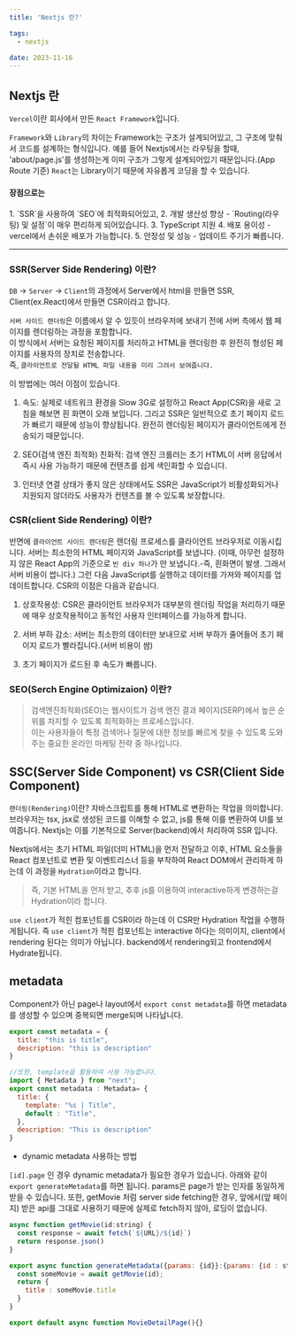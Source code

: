 ```yaml
---
title: 'Nextjs 란?'

tags:
  - nextjs

date: 2023-11-16
---
```


## Nextjs 란

`Vercel`이란 회사에서 만든 `React Framework`입니다.

`Framework`와 `Library`의 차이는 Framework는 구조가 설계되어있고, 그 구조에 맞춰서 코드를 설계하는 형식입니다.
예를 들어 Nextjs에서는 라우팅을 할때, 'about/page.js'를 생성하는게 이미 구조가 그렇게 설계되어있기 때문입니다.(App Route 기준)
`React`는 Library이기 때문에 자유롭게 코딩을 할 수 있습니다.

<h4>
  장점으로는 <br />
</h4>
1. `SSR`을 사용하여 `SEO`에 최적화되어있고, 2. 개발 생산성 향상 - `Routing(라우팅) 및 설정`이 매우 편리하게
되어있습니다. 3. TypeScript 지원 4. 배포 용이성 - vercel에서 손쉬운 배포가 가능합니다. 5. 안정성 및 성능
- 업데이트 주기가 빠릅니다.

---

### SSR(Server Side Rendering) 이란?

`DB` -> `Server` -> `Client`의 과정에서 Server에서 html을 만들면 SSR, Client(ex.React)에서 만들면 CSR이라고 합니다.

`서버 사이드 랜더링`은 이름에서 알 수 있듯이 브라우저에 보내기 전에 서버 측에서 웹 페이지를 렌더링하는 과정을 포함합니다.<br/>
이 방식에서 서버는 요청된 페이지를 처리하고 HTML을 렌더링한 후 완전히 형성된 페이지를 사용자의 장치로 전송합니다. <br/>
즉, `클라이언트로 전달될 HTML 파일 내용을 미리 그려서 보여줍니다.`

이 방법에는 여러 이점이 있습니다.

1. 속도: 실제로 네트워크 환경을 Slow 3G로 설정하고 React App(CSR)을 새로 고침을 해보면 흰 화면이 오래 보입니다.
   그리고 SSR은 일반적으로 초기 페이지 로드가 빠르기 때문에 성능이 향상됩니다. 완전히 렌더링된 페이지가 클라이언트에게 전송되기 때문입니다.

2. SEO(검색 엔진 최적화) 친화적: 검색 엔진 크롤러는 초기 HTML이 서버 응답에서 즉시 사용 가능하기 때문에 컨텐츠를 쉽게 색인화할 수 있습니다.

3. 인터넷 연결 상태가 좋지 않은 상태에서도 SSR은 JavaScript가 비활성화되거나 지원되지 않더라도 사용자가 컨텐츠를 볼 수 있도록 보장합니다.

### CSR(client Side Rendering) 이란?

반면에 `클라이언트 사이드 랜더링`은 렌더링 프로세스를 클라이언트 브라우저로 이동시킵니다.
서버는 최소한의 HTML 페이지와 JavaScript를 보냅니다.
(이때, 아무런 설정하지 않은 React App의 기준으로 `빈 div 하나`가 만 보냅니다.-즉, 흰화면이 발생. 그래서 서버 비용이 쌉니다.)
그런 다음 JavaScript를 실행하고 데이터를 가져와 페이지를 업데이트합니다.
CSR의 이점은 다음과 같습니다.

1. 상호작용성: CSR은 클라이언트 브라우저가 대부분의 렌더링 작업을 처리하기 때문에 매우 상호작용적이고 동적인 사용자 인터페이스를 가능하게 합니다.

2. 서버 부하 감소: 서버는 최소한의 데이터만 보내므로 서버 부하가 줄어들어 초기 페이지 로드가 빨라집니다.(서버 비용이 쌈)

3. 초기 페이지가 로드된 후 속도가 빠릅니다.

### SEO(Serch Engine Optimizaion) 이란?

> 검색엔진최적화(SEO)는 웹사이트가 검색 엔진 결과 페이지(SERP)에서 높은 순위를 차지할 수 있도록 최적화하는 프로세스입니다.<br/>
> 이는 사용자들이 특정 검색어나 질문에 대한 정보를 빠르게 찾을 수 있도록 도와주는 중요한 온라인 마케팅 전략 중 하나입니다.

## SSC(Server Side Component) vs CSR(Client Side Component)

`랜더링(Rendering)`이란? 자바스크립트를 통해 HTML로 변환하는 작업을 의미합니다.
브라우저는 tsx, jsx로 생성된 코드를 이해할 수 없고, js를 통해 이를 변환하여 UI를 보여줍니다.
Nextjs는 이를 기본적으로 Server(backend)에서 처리하여 SSR 입니다.

Nextjs에서는 초기 HTML 파일(더미 HTML)을 먼저 전달하고 이후,
HTML 요소들을 React 컴포넌트로 변환 및 이벤트리스너 등을 부착하여 React DOM에서 관리하게 하는데 이 과정을 `Hydration`이라고 합니다.

> 즉, 기본 HTML을 먼저 받고, 추후 js를 이용하여 interactive하게 변경하는걸 Hydration이라 합니다.

`use client`가 적힌 컴포넌트를 CSR이라 하는데 이 CSR만 Hydration 작업을 수행하게됩니다.
즉 `use client`가 적힌 컴포넌트는 interactive 하다는 의미이지, client에서 rendering 된다는 의미가 아닙니다.
backend에서 rendering되고 frontend에서 Hydrate됩니다.

## metadata

Component가 아닌 page나 layout에서 `export const metadata`를 하면
metadata를 생성할 수 있으며 중복되면 merge되며 나타납니다.

```JavaScript
export const metadata = {
  title: "this is title",
  description: "this is description"
}

//또한, template을 활용하여 사용 가능합니다.
import { Metadata } from "next";
export const metadata : Metadata= {
  title: {
    template: "%s | Title",
    default : "Title",
  },
  description: "This is description"
}
```

- dynamic metadata 사용하는 방법

`[id].page` 인 경우 dynamic metadata가 필요한 경우가 있습니다.
아래와 같이 `export generateMetadata`를 하면 됩니다.
params은 page가 받는 인자를 동일하게 받을 수 있습니다.
또한, getMovie 처럼 server side fetching한 경우, 
앞에서(앞 페이지) 받은 api를 그대로 사용하기 때문에 실제로 fetch하지 않아, 로딩이 없습니다.

```JavaScript
async function getMovie(id:string) {
  const response = await fetch(`${URL}/${id}`)
  return response.json()
}

export async function generateMetadata({params: {id}}:{params: {id : string}}) {
  const someMovie = await getMovie(id);
  return {
    title : someMovie.title
  }
}

export default async function MovieDetailPage(){}
```
